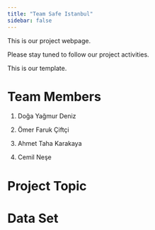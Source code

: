 ```yaml
---
title: "Team Safe Istanbul"
sidebar: false 
---
```


This is our project webpage.

Please stay tuned to follow our project activities.

This is our template.

# Team Members

1.  Doğa Yağmur Deniz

2.  Ömer Faruk Çiftçi

3.  Ahmet Taha Karakaya

4.  Cemil Neşe

# Project Topic

# Data Set
